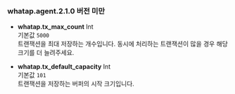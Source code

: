 ### whatap.agent.2.1.0 버전 미만

* **whatap.tx_max_count** <span class='type'>Int</span><br/>
    기본값 `5000`<br/>
    트랜잭션을 최대 저장하는 개수입니다. 동시에 처리하는 트랜잭션이 많을 경우 해당 크기를 더 늘려주세요.

* **whatap.tx_default_capacity** <span class='type'>Int</span><br/>
    기본값 `101`<br/>
    트랜잭션을 저장하는 버퍼의 시작 크기입니다.